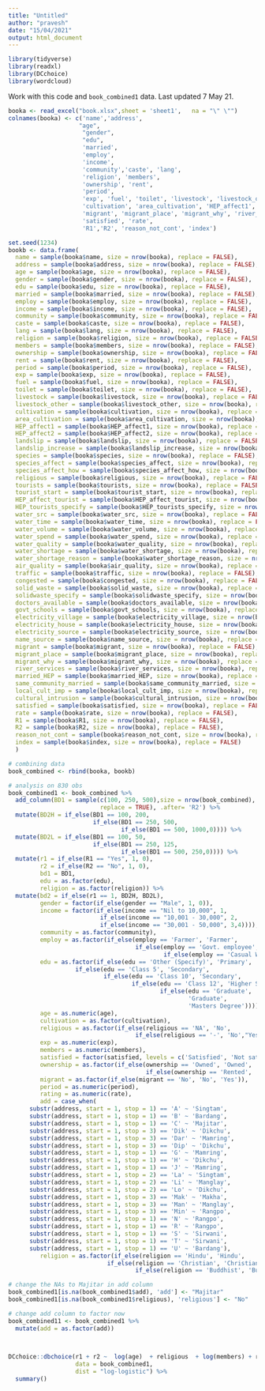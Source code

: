 ---
title: "Untitled"
author: "pravesh"
date: "15/04/2021"
output: html_document
---

```{r}
library(tidyverse)
library(readxl)
library(DCchoice)
library(wordcloud)

```

Work with this code and `book_combined1` data. Last updated 7 May 21.
```{r}
booka <- read_excel("book.xlsx",sheet = 'sheet1',   na = "\" \"")
colnames(booka) <- c('name','address', 
                    "age",
                     "gender",
                     "edu",
                     'married',
                     'employ',
                     'income',
                     'community','caste', 'lang',
                     'religion', 'members',
                     'ownership', 'rent',
                     'period',
                     'exp', 'fuel', 'toilet', 'livestock', 'livestock_other',
                     'cultivation', 'area_cultivation', 'HEP_affect1', 'HEP_affect2', 'landslip', 'landslip_increase','species', 'species_affect','species_affect_how', 'religious', 'tourists', 'tourist_start', 'HEP_affect_tourist','HEP_tourists_specify','water_src','water_time', 'water_volume', 'water_spend', 'water_quality', 'water_shortage', 'water_shortage_reason', 'air_quality', 'traffic', 'congested', 'solid_waste', 'solidwaste_specify', 'doctors_available', 'govt_schools', 'electricity_village', 'electricity_house', 'electricity_source', 'name_source',  
                     'migrant', 'migrant_place', 'migrant_why', 'river_services', 'married_HEP', 'same_community_married', 'local_cult_imp', 'cultural_intrusion', 
                     'satisfied', 'rate',
                     'R1','R2', 'reason_not_cont', 'index')

set.seed(1234)
bookb <- data.frame(
  name = sample(booka$name, size = nrow(booka), replace = FALSE),
  address = sample(booka$address, size = nrow(booka), replace = FALSE),
  age = sample(booka$age, size = nrow(booka), replace = FALSE),
  gender = sample(booka$gender, size = nrow(booka), replace = FALSE),
  edu = sample(booka$edu, size = nrow(booka), replace = FALSE),
  married = sample(booka$married, size = nrow(booka), replace = FALSE),
  employ = sample(booka$employ, size = nrow(booka), replace = FALSE),
  income = sample(booka$income, size = nrow(booka), replace = FALSE),
  community = sample(booka$community, size = nrow(booka), replace = FALSE),
  caste = sample(booka$caste, size = nrow(booka), replace = FALSE),
  lang = sample(booka$lang, size = nrow(booka), replace = FALSE),
  religion = sample(booka$religion, size = nrow(booka), replace = FALSE),
  members = sample(booka$members, size = nrow(booka), replace = FALSE),
  ownership = sample(booka$ownership, size = nrow(booka), replace = FALSE),
  rent = sample(booka$rent, size = nrow(booka), replace = FALSE),
  period = sample(booka$period, size = nrow(booka), replace = FALSE),
  exp = sample(booka$exp, size = nrow(booka), replace = FALSE),
  fuel = sample(booka$fuel, size = nrow(booka), replace = FALSE),
  toilet = sample(booka$toilet, size = nrow(booka), replace = FALSE),
  livestock = sample(booka$livestock, size = nrow(booka), replace = FALSE),
  livestock_other = sample(booka$livestock_other, size = nrow(booka), replace = FALSE),
  cultivation = sample(booka$cultivation, size = nrow(booka), replace = FALSE),
  area_cultivation = sample(booka$area_cultivation, size = nrow(booka), replace = FALSE),
  HEP_affect1 = sample(booka$HEP_affect1, size = nrow(booka), replace = FALSE),
  HEP_affect2 = sample(booka$HEP_affect2, size = nrow(booka), replace = FALSE),
  landslip = sample(booka$landslip, size = nrow(booka), replace = FALSE),
  landslip_increase = sample(booka$landslip_increase, size = nrow(booka), replace = FALSE),
  species = sample(booka$species, size = nrow(booka), replace = FALSE),
  species_affect = sample(booka$species_affect, size = nrow(booka), replace = FALSE),
  species_affect_how = sample(booka$species_affect_how, size = nrow(booka), replace = FALSE),
  religious = sample(booka$religious, size = nrow(booka), replace = FALSE),
  tourists = sample(booka$tourists, size = nrow(booka), replace = FALSE),
  tourist_start = sample(booka$tourist_start, size = nrow(booka), replace = FALSE),
  HEP_affect_tourist = sample(booka$HEP_affect_tourist, size = nrow(booka), replace = FALSE),
  HEP_tourists_specify = sample(booka$HEP_tourists_specify, size = nrow(booka), replace = FALSE),
  water_src = sample(booka$water_src, size = nrow(booka), replace = FALSE),
  water_time = sample(booka$water_time, size = nrow(booka), replace = FALSE),
  water_volume = sample(booka$water_volume, size = nrow(booka), replace = FALSE),
  water_spend = sample(booka$water_spend, size = nrow(booka), replace = FALSE),
  water_quality = sample(booka$water_quality, size = nrow(booka), replace = FALSE),
  water_shortage = sample(booka$water_shortage, size = nrow(booka), replace = FALSE),
  water_shortage_reason = sample(booka$water_shortage_reason, size = nrow(booka), replace = FALSE),
  air_quality = sample(booka$air_quality, size = nrow(booka), replace = FALSE),
  traffic = sample(booka$traffic, size = nrow(booka), replace = FALSE),
  congested = sample(booka$congested, size = nrow(booka), replace = FALSE),
  solid_waste = sample(booka$solid_waste, size = nrow(booka), replace = FALSE),
  solidwaste_specify = sample(booka$solidwaste_specify, size = nrow(booka), replace = FALSE),
  doctors_available = sample(booka$doctors_available, size = nrow(booka), replace = FALSE),
  govt_schools = sample(booka$govt_schools, size = nrow(booka), replace = FALSE),
  electricity_village = sample(booka$electricity_village, size = nrow(booka), replace = FALSE),
  electricity_house = sample(booka$electricity_house, size = nrow(booka), replace = FALSE),
  electricity_source = sample(booka$electricity_source, size = nrow(booka), replace = FALSE),
  name_source = sample(booka$name_source, size = nrow(booka), replace = FALSE),
  migrant = sample(booka$migrant, size = nrow(booka), replace = FALSE),
  migrant_place = sample(booka$migrant_place, size = nrow(booka), replace = FALSE),
  migrant_why = sample(booka$migrant_why, size = nrow(booka), replace = FALSE),
  river_services = sample(booka$river_services, size = nrow(booka), replace = FALSE),
  married_HEP = sample(booka$married_HEP, size = nrow(booka), replace = FALSE),
  same_community_married = sample(booka$same_community_married, size = nrow(booka), replace = FALSE),
  local_cult_imp = sample(booka$local_cult_imp, size = nrow(booka), replace = FALSE),
  cultural_intrusion = sample(booka$cultural_intrusion, size = nrow(booka), replace = FALSE),
  satisfied = sample(booka$satisfied, size = nrow(booka), replace = FALSE),
  rate = sample(booka$rate, size = nrow(booka), replace = FALSE),
  R1 = sample(booka$R1, size = nrow(booka), replace = FALSE),
  R2 = sample(booka$R2, size = nrow(booka), replace = FALSE),
  reason_not_cont = sample(booka$reason_not_cont, size = nrow(booka), replace = FALSE),
  index = sample(booka$index, size = nrow(booka), replace = FALSE)
  )

# combining data
book_combined <- rbind(booka, bookb)

# analysis on 830 obs
book_combined1 <- book_combined %>% 
  add_column(BD1 = sample(c(100, 250, 500),size = nrow(book_combined),
                          replace = TRUE), .after= 'R2') %>% 
  mutate(BD2H = if_else(BD1 == 100, 200,
                        if_else(BD1 == 250, 500,
                                if_else(BD1 == 500, 1000,0)))) %>% 
  mutate(BD2L = if_else(BD1 == 100, 50,
                        if_else(BD1 == 250, 125,
                                if_else(BD1 == 500, 250,0)))) %>% 
  mutate(r1 = if_else(R1 == "Yes", 1, 0), 
         r2 = if_else(R2 == "No", 1, 0),
         bd1 = BD1,
         edu = as.factor(edu),
         religion = as.factor(religion)) %>% 
  mutate(bd2 = if_else(r1 == 1, BD2H, BD2L),
         gender = factor(if_else(gender == "Male", 1, 0)),
         income = factor(if_else(income == "Nil to 10,000", 1,
                          if_else(income == "10,001 - 30,000", 2,
                          if_else(income == "30,001 - 50,000", 3,4)))),
         community = as.factor(community),
         employ = as.factor(if_else(employ == 'Farmer', 'Farmer',
                                    if_else(employ == 'Govt. employee', 'Govt. employee',
                                            if_else(employ == 'Casual Worker', 'Casual Worker', 'Other')))),
         edu = as.factor(if_else(edu == 'Other (Specify)', 'Primary',
                   if_else(edu == 'Class 5', 'Secondary',
                           if_else(edu == 'Class 10', 'Secondary',
                                   if_else(edu == 'Class 12', 'Higher Secondary',
                                           if_else(edu == 'Graduate',
                                                   'Graduate',
                                                   'Masters Degree')))))),
         age = as.numeric(age),
         cultivation = as.factor(cultivation),
         religious = as.factor(if_else(religious == 'NA', 'No',
                                    if_else(religious == '-', 'No',"Yes"))),
         exp = as.numeric(exp),
         members = as.numeric(members),
         satisfied = factor(satisfied, levels = c('Satisfied', 'Not satisfied')),
         ownership = as.factor(if_else(ownership == 'Owned', 'Owned',
                                       if_else(ownership == 'Rented', 'Rented', 'Others'))),
         migrant = as.factor(if_else(migrant == 'No', 'No', 'Yes')),
         period = as.numeric(period),
         rating = as.numeric(rate),
         add = case_when(
      substr(address, start = 1, stop = 1) == 'A' ~ 'Singtam',
      substr(address, start = 1, stop = 1) == 'B' ~ 'Bardang',
      substr(address, start = 1, stop = 1) == 'C' ~ 'Majitar',
      substr(address, start = 1, stop = 3) == 'Dik' ~ 'Dikchu',
      substr(address, start = 1, stop = 3) == 'Dar' ~ 'Mamring',
      substr(address, start = 1, stop = 3) == 'Dip' ~ 'Dikchu',
      substr(address, start = 1, stop = 1) == 'G' ~ 'Mamring',
      substr(address, start = 1, stop = 1) == 'H' ~ 'Dikchu',
      substr(address, start = 1, stop = 1) == 'J' ~ 'Mamring',
      substr(address, start = 1, stop = 2) == 'La' ~ 'Singtam',
      substr(address, start = 1, stop = 2) == 'Li' ~ 'Manglay',
      substr(address, start = 1, stop = 2) == 'Lo' ~ 'Dikchu',
      substr(address, start = 1, stop = 3) == 'Mak' ~ 'Makha',
      substr(address, start = 1, stop = 3) == 'Man' ~ 'Manglay',
      substr(address, start = 1, stop = 3) == 'Min' ~ 'Rangpo',
      substr(address, start = 1, stop = 1) == 'N' ~ 'Rangpo',
      substr(address, start = 1, stop = 1) == 'R' ~ 'Rangpo',
      substr(address, start = 1, stop = 1) == 'S' ~ 'Sirwani',
      substr(address, start = 1, stop = 1) == 'T' ~ 'Sirwani',
      substr(address, start = 1, stop = 1) == 'U' ~ 'Bardang'),
         religion = as.factor(if_else(religion == 'Hindu', 'Hindu',
                            if_else(religion == 'Christian', 'Christian',
                                    if_else(religion == 'Buddhist', 'Buddhist','Muslim')))))  

# change the NAs to Majitar in add column
book_combined1[is.na(book_combined1$add), 'add'] <- "Majitar" 
book_combined1[is.na(book_combined1$religious), 'religious'] <- "No" 

# change add column to factor now
book_combined11 <- book_combined1 %>% 
  mutate(add = as.factor(add))
  


DCchoice::dbchoice(r1 + r2 ~  log(age)  + religious  + log(members) + rating + ownership  + log(exp) + employ | log(bd1) + log(bd2), 
                   data = book_combined1,
                   dist = "log-logistic") %>% 
  summary()



```



